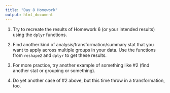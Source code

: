 ```yaml
---
title: "Day 8 Homework"
output: html_document
---
```


1. Try to recreate the results of Homework 6 (or your intended results) using the `dplyr` functions.

2. Find another kind of analysis/transformation/summary stat that you want to apply across multiple groups in your data. Use the functions from `reshape2` and `dplyr` to get these results.

3. For more practice, try another example of something like #2 (find another stat or grouping or something).

4. Do yet another case of #2 above, but this time throw in a transformation, too.